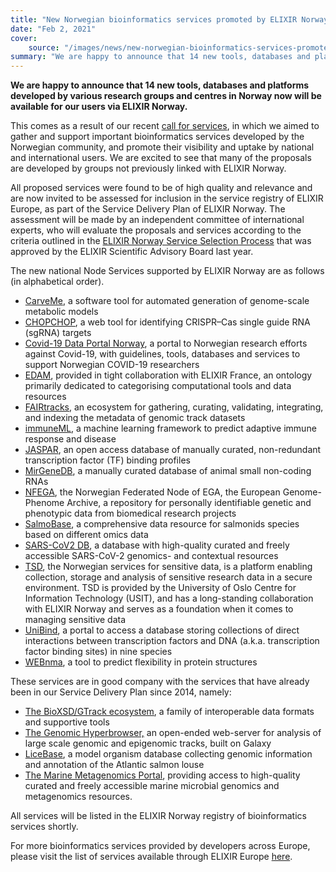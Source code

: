 ```yaml
---
title: "New Norwegian bioinformatics services promoted by ELIXIR Norway"
date: "Feb 2, 2021"
cover:
    source: "/images/news/new-norwegian-bioinformatics-services-promoted-by-elixir-norway/cover.png"
summary: "We are happy to announce that 14 new tools, databases and platforms developed by various research groups and centres in Norway now will be available for our users via ELIXIR Norway."
---
```


**We are happy to announce that 14 new tools, databases and platforms developed by various
research groups and centres in Norway now will be available for our users
via ELIXIR Norway.**

This comes as a result of our recent [call for services](news/41/63/Interested-in-contributing-a-bioinformatics-service-to-ELIXIR),
in which we aimed to gather and support important bioinformatics services
developed by the Norwegian community, and promote their visibility and uptake by
national and international users. We are excited to see that many of the
proposals are developed by groups not previously linked with ELIXIR Norway.

All proposed services were found to be of high quality and relevance
and are now invited to be assessed for inclusion in the service registry
of ELIXIR Europe, as part of the Service Delivery Plan of ELIXIR Norway.
The assessment will be made by an independent committee of international
experts, who will evaluate the proposals and services according to the
criteria outlined in the [ELIXIR Norway Service Selection Process](https://docs.google.com/document/d/1r1daSn_qlVUua7bKJ8XHyrFgBM9jbmIqpeQRCe2TXP8/edit)
that was approved by the ELIXIR Scientific Advisory Board last year.

The new national Node Services supported by ELIXIR Norway are as follows (in alphabetical order).

* [CarveMe](https://github.com/cdanielmachado/carveme), a software tool for automated generation of genome-scale metabolic models
* [CHOPCHOP](https://chopchop.cbu.uib.no), a web tool for identifying CRISPR–Cas single guide RNA (sgRNA) targets
* [Covid-19 Data Portal Norway](https://covid19dataportal.no), a portal to Norwegian research efforts against Covid-19, with guidelines, tools, databases and services to support Norwegian COVID-19 researchers
* [EDAM](http://edamontology.org/page), provided in tight collaboration with ELIXIR France, an ontology primarily dedicated to categorising computational tools and data resources
* [FAIRtracks](https://fairtracks.github.io), an ecosystem for gathering, curating, validating, integrating, and indexing the metadata of genomic track datasets
* [immuneML](http://docs.immuneml.uio.no), a machine learning framework to predict adaptive immune response and disease
* [JASPAR](http://jaspar.genereg.net), an open access database of manually curated, non-redundant transcription factor (TF) binding profiles
* [MirGeneDB](https://mirgenedb.org/), a manually curated database of animal small non-coding RNAs
* [NFEGA](https://ega.elixir.no), the Norwegian Federated Node of EGA, the European Genome-Phenome Archive, a repository for personally identifiable genetic and phenotypic data from biomedical research projects
* [SalmoBase](https://salmobase.org/), a comprehensive data resource for salmonids species based on different omics data
* [SARS-CoV2 DB](https://covid19.sfb.uit.no), a database with high-quality curated and freely accessible SARS-CoV-2 genomics- and contextual resources
* [TSD](https://www.uio.no/english/services/it/research/sensitive-data/index.html), the Norwegian services for sensitive data, is a platform enabling collection, storage and analysis of sensitive research data in a secure environment. TSD is provided by the University of Oslo Centre for Information Technology (USIT), and has a long-standing collaboration with ELIXIR Norway and serves as a foundation when it comes to managing sensitive data
* [UniBind](https://unibind.uio.no), a portal to access a database storing collections of direct interactions between transcription factors and DNA (a.k.a. transcription factor binding sites) in nine species
* [WEBnma](http://apps.cbu.uib.no/webnma3), a tool to predict flexibility in protein structures

These services are in good company with the services that have already been in our Service Delivery Plan since 2014, namely:

* [The BioXSD/GTrack ecosystem](http://bioxsd.org/), a family of interoperable data formats and supportive tools
* [The Genomic Hyperbrowser,](https://hyperbrowser.uio.no/) an open-ended web-server for analysis of large scale genomic and epigenomic tracks, built on Galaxy
* [LiceBase](https://licebase.org/), a model organism database collecting genomic information and annotation of the Atlantic salmon louse
* [The Marine Metagenomics Portal](https://mmp.sfb.uit.no/), providing access to high-quality curated and freely accessible marine microbial genomics and metagenomics resources.

All services will be listed in the ELIXIR Norway registry of bioinformatics services shortly.

For more bioinformatics services provided by developers across Europe, please visit
the list of services available through ELIXIR Europe [here](https://elixir-europe.org/services).
